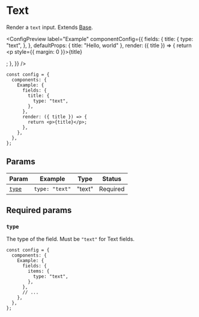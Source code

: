 
# Text

Render a `text` input. Extends [Base](base).

<ConfigPreview
  label="Example"
  componentConfig={{
    fields: {
      title: {
        type: "text",
      },
    },
    defaultProps: { title: "Hello, world" },
    render: ({ title }) => {
      return <p style={{ margin: 0 }}>{title}</p>;
    },
  }}
/>

```tsx {5-7} copy
const config = {
  components: {
    Example: {
      fields: {
        title: {
          type: "text",
        },
      },
      render: ({ title }) => {
        return <p>{title}</p>;
      },
    },
  },
};
```

## Params

| Param           | Example        | Type   | Status   |
| --------------- | -------------- | ------ | -------- |
| [`type`](#type) | `type: "text"` | "text" | Required |

## Required params

### `type`

The type of the field. Must be `"text"` for Text fields.

```tsx {6} copy
const config = {
  components: {
    Example: {
      fields: {
        items: {
          type: "text",
        },
      },
      // ...
    },
  },
};
```
